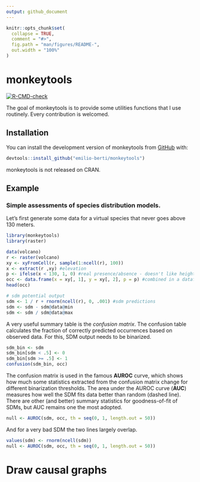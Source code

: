 ```yaml
---
output: github_document
---
```


<!-- README.md is generated from README.Rmd. Please edit that file -->

```r
knitr::opts_chunk$set(
  collapse = TRUE,
  comment = "#>",
  fig.path = "man/figures/README-",
  out.width = "100%"
)
```

# monkeytools

<!-- badges: start -->
[![R-CMD-check](https://github.com/emilio-berti/monkeytools/workflows/R-CMD-check/badge.svg)](https://github.com/emilio-berti/monkeytools/actions)
<!-- badges: end -->

The goal of monkeytools is to provide some utilities functions that I use routinely. Every contribution is welcomed.

## Installation

You can install the development version of monkeytools from [GitHub](https://github.com/emilio-berti/monkeytools) with:

``` r
devtools::install_github("emilio-berti/monkeytools")
```

monkeytools is not released on CRAN.

## Example

### Simple assessments of species distribution models.

Let's first generate some data for a virtual species that never goes above 130 meters.

```r
library(monkeytools)
library(raster)

data(volcano)
r <- raster(volcano)
xy <- xyFromCell(r, sample(1:ncell(r), 100))
x <- extract(r ,xy) #elevation
p <- ifelse(x < 130, 1, 0) #real presence/absence - doesn't like heights
occ <- data.frame(x = xy[, 1], y = xy[, 2], p = p) #combined in a dataframe
head(occ)

# sdm potential output
sdm <- 1 / r + rnorm(ncell(r), 0, .001) #sdm predictions
sdm <- sdm - sdm@data@min
sdm <- sdm / sdm@data@max
```

A very useful summary table is the *confusion matrix*. The confusion table calculates the fraction of correctly predicted occurrences based on observed data. For this, SDM output needs to be binarized.

```r
sdm_bin <- sdm
sdm_bin[sdm < .5] <- 0
sdm_bin[sdm >= .5] <- 1
confusion(sdm_bin, occ)
```

The confusion matrix is used in the famous **AUROC** curve, which shows how much some statistics extracted from the confusion matrix change for different binarization thresholds. The area under the AUROC curve (**AUC**) measures how well the SDM fits data better than random (dashed line). There are other (and better) summary statistics for goodness-of-fit of SDMs, but AUC remains one the most adopted.

```r
null <- AUROC(sdm, occ, th = seq(0, 1, length.out = 50))
```

And for a very bad SDM the two lines largely overlap.

```r
values(sdm) <- rnorm(ncell(sdm))
null <- AUROC(sdm, occ, th = seq(0, 1, length.out = 50))
```

# Draw causal graphs


<!-- You'll still need to render `README.Rmd` regularly, to keep `README.md` up-to-date. `devtools::build_readme()` is handy for this. You could also use GitHub Actions to re-render `README.Rmd` every time you push. An example workflow can be found here: <https://github.com/r-lib/actions/tree/master/examples>. -->

<!-- You can also embed plots, for example: -->

<!-- ```{r pressure, echo = FALSE} -->
<!-- plot(pressure) -->
<!-- ``` -->

<!-- In that case, don't forget to commit and push the resulting figure files, so they display on GitHub and CRAN. -->
